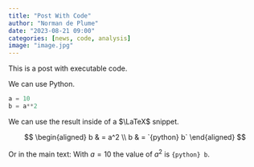 ```yaml
---
title: "Post With Code"
author: "Norman de Plume"
date: "2023-08-21 09:00"
categories: [news, code, analysis]
image: "image.jpg"
---
```


This is a post with executable code.

We can use Python.
```python
a = 10
b = a**2
```

We can use the result inside of a $\LaTeX$ snippet.

$$
\begin{aligned}
b & = a^2 \\
b & = `{python} b`
\end{aligned}
$$ 

Or in the main text: With $a = 10$ the value of $a^2$ is `{python} b`.
